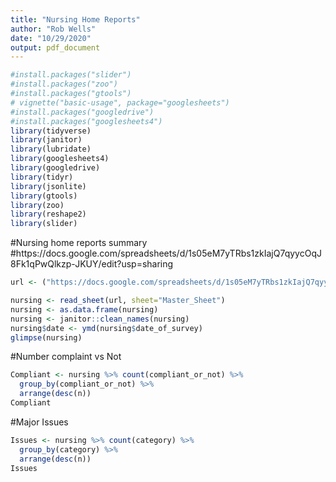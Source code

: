 ```yaml
---
title: "Nursing Home Reports"
author: "Rob Wells"
date: "10/29/2020"
output: pdf_document
---
```


```r
#install.packages("slider")
#install.packages("zoo")
#install.packages("gtools")
# vignette("basic-usage", package="googlesheets")
#install.packages("googledrive")
#install.packages("googlesheets4")
library(tidyverse)
library(janitor)
library(lubridate)
library(googlesheets4)
library(googledrive)
library(tidyr)
library(jsonlite)
library(gtools)
library(zoo)  
library(reshape2)
library(slider)

```

#Nursing home reports summary
#https://docs.google.com/spreadsheets/d/1s05eM7yTRbs1zkIajQ7qyycOqJ8Fk1qPwQlkzp-JKUY/edit?usp=sharing
```r
url <- ("https://docs.google.com/spreadsheets/d/1s05eM7yTRbs1zkIajQ7qyycOqJ8Fk1qPwQlkzp-JKUY/edit?usp=sharing")

nursing <- read_sheet(url, sheet="Master_Sheet")
nursing <- as.data.frame(nursing)
nursing <- janitor::clean_names(nursing)
nursing$date <- ymd(nursing$date_of_survey)
glimpse(nursing)
```

#Number complaint vs Not
```r
Compliant <- nursing %>% count(compliant_or_not) %>% 
  group_by(compliant_or_not) %>% 
  arrange(desc(n))
Compliant
```

#Major Issues
```r
Issues <- nursing %>% count(category) %>% 
  group_by(category) %>% 
  arrange(desc(n))
Issues
```